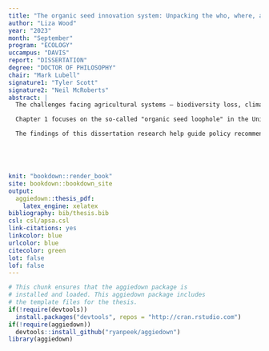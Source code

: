 ```yaml
---
title: "The organic seed innovation system: Unpacking the who, where, and how of niche formation"
author: "Liza Wood"
year: "2023"
month: "September"
program: "ECOLOGY"
uccampus: "DAVIS"
report: "DISSERTATION"
degree: "DOCTOR OF PHILOSOPHY"
chair: "Mark Lubell"
signature1: "Tyler Scott"
signature2: "Neil McRoberts"
abstract: |
  The challenges facing agricultural systems – biodiversity loss, climate change, and corporate consolidation of food production, to name a few – demand transitions to more environmentally and socially sustainable agricultural systems. To investigate the processes supporting these transitions, the three chapters of this dissertation combine theories and methods from environmental policy and governance, innovation systems, and social networks to analyze the empirical case of the organic seed system – the actors, institutions, and socio-technical innovations involved in breeding, producing, processing, selling, and regulating seeds suitable for organic agricultural production. 

  Chapter 1 focuses on the so-called "organic seed loophole" in the United States' organic standards, whereby growers can use conventional seed if organic seed is not commercially available, and investigates the effects of this policy on organic growers' seed sourcing choices. By modeling survey data on US organic growers' seed sourcing practices from three cross-sections over the last 15 years, we find evidence for both the intended effects of the policy (helping organic growers who face seed sourcing barriers to maintain organic status) and for unintended effects, i.e. allowing growers to source non-organic seed even though organic seed is commercially available. Chapter 2 maps the spatial boundaries of the organic seed network to test the propositions of the Global Innovation Systems framework. Using survey data of organic seed stakeholders collected between 2020-2022, we operationalize the organic seed innovation system as a multi-functional network. This includes various knowledge and market-based relationships between organic seed producers, researchers, companies, and non-profit organizations. We analyze the network using inferential network analysis methods and find that the framework explains its structure well, as the organic seed network is built up by regionally embedded knowledge creation and product valuation systems. Finally, Chapter 3 analyzes the organic seed innovation system as an emergent system and investigates the role of different types of actors in explaining its formation. Using network analysis and the same data from Chapter 2, we test the resource-based theory of system building and the institutional logics of the multi-actor perspective. We find that the organic seed network is shaped primarily by "partner mode" structures, suggesting that cooperative and complementary resource-sharing relationships drive system formation. Furthermore, our models show how actor involvement varies along functional lines, where non-profit actors are generally more active in pre-competitive activities like knowledge creation, while for-profit actors are more active in market-based functions like value chain creation. 

  The findings of this dissertation research help guide policy recommendations for developing the organic seed system, a niche innovation system that plays a pivotal role in the transition towards sustainable agriculture. Furthermore, the research contributes to the field of innovation systems by empirically testing and extending networking-building theory using inferential network analyses. This approach contributes to a more generalizable understanding about the who, where, and how of innovation system formation, ultimately deepening our understanding of managing sustainability transitions.





knit: "bookdown::render_book"
site: bookdown::bookdown_site
output: 
  aggiedown::thesis_pdf: 
    latex_engine: xelatex
bibliography: bib/thesis.bib
csl: csl/apsa.csl
link-citations: yes
linkcolor: blue
urlcolor: blue
citecolor: green
lot: false
lof: false
---
```


<!---
acknowledgments: |
  I could not have completed this dissertation without the help of my mentors and academic community. I would first like to thank my committee, Mark Lubell, Tyler Scott, and Neil McRoberts, who have helped train me to become a more skilled and confident researcher. Likewise, the community at the Center for Environmental Policy have played an enormous role in shaping who I am as an academic and human being. Each and every member of the group has helped hold me accountable to being a rigorous and concientious researcher. I'd also like to thank the Graduate Group in Ecology, 2018 cohort and beyond, for creating an inclusive and outright _fun_ environment for completing the PhD. And the UC Davis DataLab, who have played an important role in supporting my development as a data scientist. 
  --->
  
<!--
Above is the YAML (YAML Ain't Markup Language) header that includes a lot of metadata used to produce the document.  Be careful with spacing in this header!

If you'd like to include a comment that won't be produced in your resulting file enclose it in a block like this.
-->

<!--
If you receive a duplicate label error after knitting, make sure to delete the index.Rmd file and then knit again.
-->

```r
# This chunk ensures that the aggiedown package is
# installed and loaded. This aggiedown package includes
# the template files for the thesis.
if(!require(devtools))
  install.packages("devtools", repos = "http://cran.rstudio.com")
if(!require(aggiedown))
  devtools::install_github("ryanpeek/aggiedown")
library(aggiedown)
```

